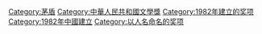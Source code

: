 {{catmore}}

[[Category:茅盾|Category:茅盾]]
[[Category:中華人民共和國文學獎|Category:中華人民共和國文學獎]]
[[Category:1982年建立的奖项|Category:1982年建立的奖项]]
[[Category:1982年中國建立|Category:1982年中國建立]]
[[Category:以人名命名的奖项|Category:以人名命名的奖项]]
